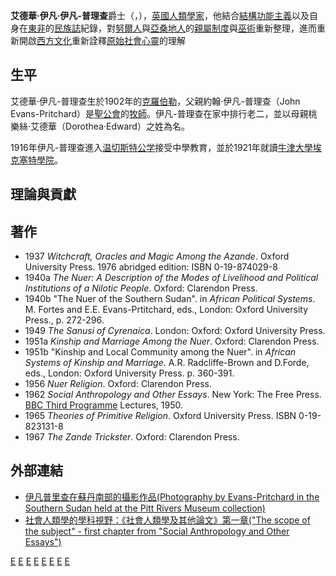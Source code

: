 {{noteTA
|1=zh-hans:温切斯特公学; zh-hant:溫徹斯特公學;
}}
{{Infobox scientist
| name             = Sir E. E. Evans-Pritchard
| image            = Evans Pritchard (1902–1973).jpg
| imagesize        =
| caption          = E. E. Evans-Pritchard
| birth_name       = Edward Evan Evans-Pritchard
| birth_date       = {{Birth date|1902|09|21|df=yes}}
| birth_place      = 英國[[克羅伯勒|克羅伯勒]][[東薩塞克斯郡|東薩塞克斯郡]]
| death_date       = {{death date and age|1973|09|11|1902|09|21|df=y}}
| death_place      = 英國[[牛津|牛津]]
| field            = [[人类学|人类学]] 
| nationality      = 英文
| known_for        = ''Witchcraft, Oracles and Magic Among the Azande''
| notable_students = [[M._N._Srinivas|M. N. Srinivas]]<br>[[Talal_Asad|Talal Asad]]<br>[[瑪麗·道格拉斯|瑪麗·道格拉斯]]<br>[[Audrey_Colson|Audrey Colson]]<br>[[John_Francis_Marchment_Middleton|John Francis Marchment Middleton]]<br>[[Steven_Lukes|Steven Lukes]]
}}

'''艾德華·伊凡·伊凡-普理查'''爵士（{{lang-en|Sir Edward Evan Evans-Pritchard}}，{{bd|1902年|9月21日|1973年|9月11日|catIdx=Evans-Pritchard, Sir E. E.}}），[[英國|英國]][[人類學家|人類學家]]，他結合[[結構功能主義|結構功能主義]]以及自身在[[東非|東非]]的[[民族誌|民族誌]]紀錄，對[[努爾人|努爾人]]與[[亞桑地人|亞桑地人]]的[[親屬制度|親屬制度]]與[[巫術|巫術]]重新整理，進而重新開啟[[西方文化|西方文化]]重新詮釋[[原始社會|原始社會]][[心靈|心靈]]的理解

== 生平 ==

艾德華·伊凡-普理查生於1902年的[[克羅伯勒|克羅伯勒]]，父親約翰·伊凡-普理查（John Evans-Pritchard）是[[聖公會|聖公會]]的[[牧師|牧師]]。伊凡-普理查在家中排行老二，並以母親桃樂絲·艾德華（Dorothea·Edward）之姓為名。

1916年伊凡-普理查進入[[溫徹斯特公學|温切斯特公学]]接受中學教育，並於1921年就讀[[牛津大學埃克塞特學院|牛津大學埃克塞特學院]]。

== 理論與貢獻 ==

== 著作 ==
	
* 1937 ''Witchcraft, Oracles and Magic Among the Azande''. Oxford University Press. 1976 abridged edition: ISBN 0-19-874029-8
* 1940a ''The Nuer: A Description of the Modes of Livelihood and Political Institutions of a Nilotic People''. Oxford: Clarendon Press.
* 1940b "The Nuer of the Southern Sudan". in ''African Political Systems''. M. Fortes and E.E. Evans-Prtitchard, eds., London: Oxford University Press., p. 272-296.
* 1949 ''The Sanusi of Cyrenaica''. London: Oxford: Oxford University Press.
* 1951a ''Kinship and Marriage Among the Nuer''. Oxford: Clarendon Press.
* 1951b "Kinship and Local Community among the Nuer". in ''African Systems of Kinship and Marriage''. A.R. Radcliffe-Brown and D.Forde, eds., London: Oxford University Press. p. 360-391.
* 1956 ''Nuer Religion''. Oxford: Clarendon Press.
* 1962 ''Social Anthropology and Other Essays''. New York: The Free Press. [[BBC_Third_Programme|BBC Third Programme]] Lectures, 1950.
* 1965 ''Theories of Primitive Religion''. Oxford University Press. ISBN 0-19-823131-8
* 1967 ''The Zande Trickster''. Oxford: Clarendon Press.

== 外部連結 ==
* [http://southernsudan.prm.ox.ac.uk/biography/pritchard/ 伊凡普里查在蘇丹南部的攝影作品(Photography by Evans-Pritchard in the Southern Sudan held at the Pitt Rivers Museum collection)]{{Wayback|url=http://southernsudan.prm.ox.ac.uk/biography/pritchard/ |date=20080501154133 }}
* [http://www.scribd.com/doc/32740/Edward-Evan-EvansPritchard-The-scope-of-the-subject- 社會人類學的學科視野：《社會人類學及其他論文》第一章("The scope of the subject" - first chapter from "Social Anthropology and Other Essays")]{{Wayback|url=http://www.scribd.com/doc/32740/Edward-Evan-EvansPritchard-The-scope-of-the-subject- |date=20130929062550 }}

{{Authority control}}
[[Category:英国人类学家|E]]
[[Category:牛津大学埃克塞特学院校友|E]]
[[Category:倫敦政治經濟學院校友|E]]
[[Category:倫敦政治經濟學院教授|E]]
[[Category:聖公會皈依天主教者|E]]
[[Category:英格蘭天主教徒|E]]
[[Category:下級勳位爵士|E]]
[[Category:溫徹斯特公學校友|E]]